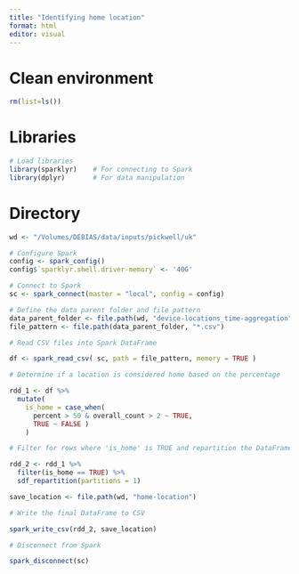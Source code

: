 ```yaml
---
title: "Identifying home location"
format: html
editor: visual
---
```


# Clean environment

```r
rm(list=ls())
```

# Libraries

```r
# Load libraries
library(sparklyr)    # For connecting to Spark
library(dplyr)       # For data manipulation
```

# Directory

```r
wd <- "/Volumes/DEBIAS/data/inputs/pickwell/uk"
```

```r
# Configure Spark
config <- spark_config()
config$`sparklyr.shell.driver-memory` <- '40G'

# Connect to Spark
sc <- spark_connect(master = "local", config = config)
```

```r
# Define the data parent folder and file pattern 
data_parent_folder <- file.path(wd, "device-locations_time-aggregation") 
file_pattern <- file.path(data_parent_folder, "*.csv")

# Read CSV files into Spark DataFrame

df <- spark_read_csv( sc, path = file_pattern, memory = TRUE )

# Determine if a location is considered home based on the percentage

rdd_1 <- df %>%
  mutate(
    is_home = case_when( 
      percent > 50 & overall_count > 2 ~ TRUE,
      TRUE ~ FALSE )
    )

# Filter for rows where 'is_home' is TRUE and repartition the DataFrame

rdd_2 <- rdd_1 %>% 
  filter(is_home == TRUE) %>% 
  sdf_repartition(partitions = 1)

save_location <- file.path(wd, "home-location")

# Write the final DataFrame to CSV

spark_write_csv(rdd_2, save_location)

# Disconnect from Spark

spark_disconnect(sc)

```
